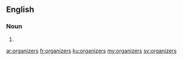 ==English==

===Noun===
{{head|en}}

# {{plural of|organizer}}

[[ar:organizers]]
[[fr:organizers]]
[[ku:organizers]]
[[my:organizers]]
[[sv:organizers]]